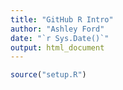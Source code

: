 ```yaml
---
title: "GitHub R Intro"
author: "Ashley Ford"
date: "`r Sys.Date()`"
output: html_document
---
```


```r
source("setup.R")
```
